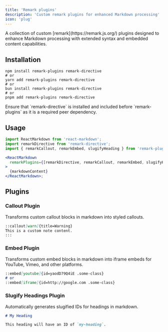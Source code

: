 ```yaml
---
title: 'Remark plugins'
description: 'Custom remark plugins for enhanced Markdown processing'
icon: 'plug'
---
```


<Note> 
A collection of custom [remark](https://remark.js.org/) plugins designed to enhance Markdown processing with extended syntax and embedded content capabilities.
 </Note>

## Installation

```shell
npm install remark-plugins remark-directive
# or
yarn add remark-plugins remark-directive
# or
bun install remark-plugins remark-directive
# or
pnpm add remark-plugins remark-directive
```

<Note> 
Ensure that `remark-directive` is installed and included before `remark-plugins` as it is a required peer dependency. 
</Note>


## Usage

```jsx markdown-render.jsx
import ReactMarkdown from 'react-markdown';
import remarkDirective from 'remark-directive';
import { remarkCallout, remarkEmbed, slugifyHeading } from 'remark-plugins';

<ReactMarkdown
  remarkPlugins={[remarkDirective, remarkCallout, remarkEmbed, slugifyHeading]}
>
  {markdownContent}
</ReactMarkdown>;

```

## Plugins

### Callout Plugin
Transforms custom callout blocks in markdown into styled callouts.


```markdown
::callout[warn]{title=Warning}
This is a custom note content.
:::
```

### Embed Plugin

Transforms custom embed blocks in markdown into iframe embeds for YouTube, Vimeo, and other platforms.

```markdown
::embed[youtube]{id=yaodD79Q4iE .some-class}
# or
::embed[iframe]{id=http://google.com .some-class}

```
### Slugify Headings Plugin

Automatically generates slugified IDs for headings in markdown.

```markdown
# My Heading

This heading will have an ID of `my-heading`.

```